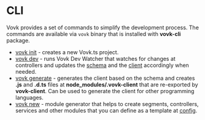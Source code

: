# CLI

Vovk provides a set of commands to simplify the development process. The commands are available via `vovk` binary that is installed with **vovk-cli** package.

- [vovk init](/cli/init) - creates a new Vovk.ts project.
- [vovk dev](/cli/dev) - runs Vovk Dev Watcher that watches for changes at controllers and updates the [schema](/schema) and the [client](/client) accordingly when needed.
- [vovk generate](/cli/generate) - generates the client based on the schema and creates **.js** and **.d.ts** files at **node_modules/.vovk-client** that are re-exported by **vovk-client**. Can be used to generate the client for other programming languages.
- [vovk new](/cli/new) - module generator that helps to create segments, controllers, services and other modules that you can define as a template at [config](/config).
